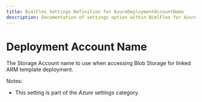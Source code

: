 ---
title: BimlFlex Settings Definition for AzureDeploymentAccountName
description: Documentation of settings option within BimlFlex for AzureDeploymentAccountName
---
<head>
  <meta name="varigenceProduct" content="BimlFlex"></meta>
  <meta name="varigenceArticleType" content="Reference"></meta>
</head>


# Deployment Account Name

The Storage Account name to use when accessing Blob Storage for linked ARM template deployment.

Notes:

* This setting is part of the *Azure* settings category.

